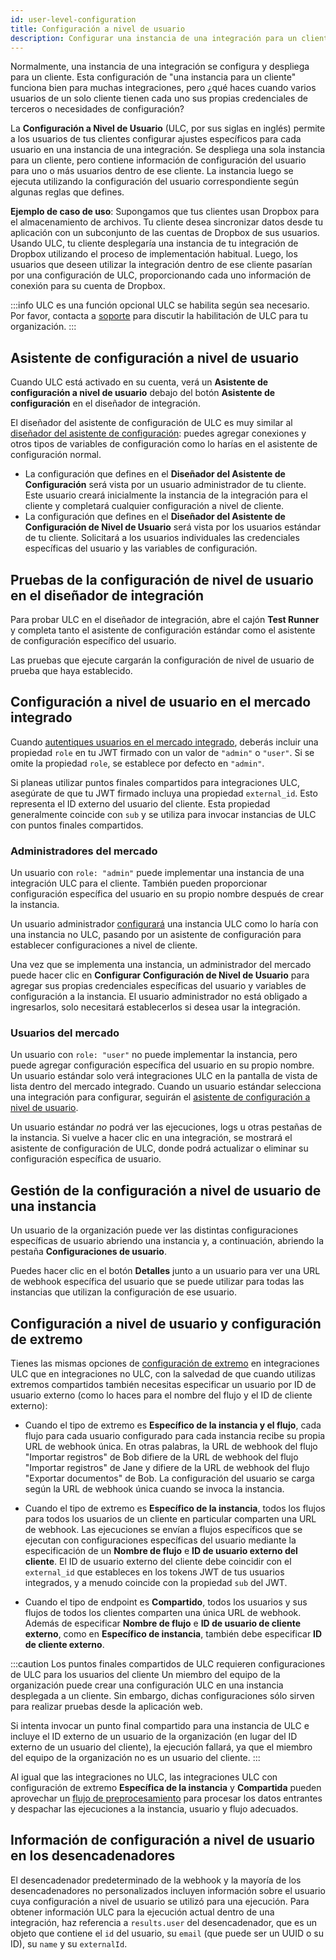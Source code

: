 ```yaml
---
id: user-level-configuration
title: Configuración a nivel de usuario
description: Configurar una instancia de una integración para un cliente con varios usuarios.
---
```



Normalmente, una instancia de una integración se configura y despliega para un cliente.
Esta configuración de "una instancia para un cliente" funciona bien para muchas integraciones, pero ¿qué haces cuando varios usuarios de un solo cliente tienen cada uno sus propias credenciales de terceros o necesidades de configuración?

La **Configuración a Nivel de Usuario** (ULC, por sus siglas en inglés) permite a los usuarios de tus clientes configurar ajustes específicos para cada usuario en una instancia de una integración.
Se despliega una sola instancia para un cliente, pero contiene información de configuración del usuario para uno o más usuarios dentro de ese cliente.
La instancia luego se ejecuta utilizando la configuración del usuario correspondiente según algunas reglas que defines.

**Ejemplo de caso de uso**: Supongamos que tus clientes usan Dropbox para el almacenamiento de archivos.
Tu cliente desea sincronizar datos desde tu aplicación con un subconjunto de las cuentas de Dropbox de sus usuarios.
Usando ULC, tu cliente desplegaría una instancia de tu integración de Dropbox utilizando el proceso de implementación habitual.
Luego, los usuarios que deseen utilizar la integración dentro de ese cliente pasarían por una configuración de ULC, proporcionando cada uno información de conexión para su cuenta de Dropbox.

:::info ULC es una función opcional
ULC se habilita según sea necesario.
Por favor, contacta a [soporte](mailto:support@.io) para discutir la habilitación de ULC para tu organización.
:::

## Asistente de configuración a nivel de usuario

Cuando ULC está activado en su cuenta, verá un **Asistente de configuración a nivel de usuario** debajo del botón **Asistente de configuración** en el diseñador de integración.

<Screenshot
  filename="user-level-configuration/ulc-button.png"
  maxWidth="270px"
  alt="Botón ULC en el diseñador de integración"
/>

El diseñador del asistente de configuración de ULC es muy similar al [diseñador del asistente de configuración](configuration-wizard.mdx#configuration-wizard-designer): puedes agregar conexiones y otros tipos de variables de configuración como lo harías en el asistente de configuración normal.

- La configuración que defines en el **Diseñador del Asistente de Configuración** será vista por un usuario administrador de tu cliente.
  Este usuario creará inicialmente la instancia de la integración para el cliente y completará cualquier configuración a nivel de cliente.
- La configuración que defines en el **Diseñador del Asistente de Configuración de Nivel de Usuario** será vista por los usuarios estándar de tu cliente.
  Solicitará a los usuarios individuales las credenciales específicas del usuario y las variables de configuración.

## Pruebas de la configuración de nivel de usuario en el diseñador de integración

Para probar ULC en el diseñador de integración, abre el cajón **Test Runner** y completa tanto el asistente de configuración estándar como el asistente de configuración específico del usuario.

<Screenshot
  filename="user-level-configuration/test-runner-drawer.png"
  maxWidth="500px"
  alt="Botón ULC en el diseñador de integración"
/>

Las pruebas que ejecute cargarán la configuración de nivel de usuario de prueba que haya establecido.

## Configuración a nivel de usuario en el mercado integrado

Cuando [autentiques usuarios en el mercado integrado](installing-embedded.mdx#authenticating-users), deberás incluir una propiedad `role` en tu JWT firmado con un valor de `"admin"` o `"user"`.
Si se omite la propiedad `role`, se establece por defecto en `"admin"`.

Si planeas utilizar puntos finales compartidos para integraciones ULC, asegúrate de que tu JWT firmado incluya una propiedad `external_id`.
Esto representa el ID externo del usuario del cliente.
Esta propiedad generalmente coincide con `sub` y se utiliza para invocar instancias de ULC con puntos finales compartidos.

### Administradores del mercado

Un usuario con `role: "admin"` puede implementar una instancia de una integración ULC para el cliente.
También pueden proporcionar configuración específica del usuario en su propio nombre después de crear la instancia.

Un usuario administrador [configurará](instances.mdx#configuring-instances) una instancia ULC como lo haría con una instancia no ULC, pasando por un asistente de configuración para establecer configuraciones a nivel de cliente.

Una vez que se implementa una instancia, un administrador del mercado puede hacer clic en **Configurar Configuración de Nivel de Usuario** para agregar sus propias credenciales específicas del usuario y variables de configuración a la instancia.
El usuario administrador no está obligado a ingresarlos, solo necesitará establecerlos si desea usar la integración.

<Screenshot
  filename="user-level-configuration/configure-ulc-button.png"
  maxWidth="750px"
  alt="Botón de configuración del nivel de usuario en incrustado"
/>

### Usuarios del mercado

Un usuario con `role: "user"` no puede implementar la instancia, pero puede agregar configuración específica del usuario en su propio nombre.
Un usuario estándar solo verá integraciones ULC en la pantalla de vista de lista dentro del mercado integrado.
Cuando un usuario estándar selecciona una integración para configurar, seguirán el [asistente de configuración a nivel de usuario](#user-level-configuration-wizard).

<Screenshot
  filename="user-level-configuration/standard-user-ulc-config-wizard.png"
  maxWidth="600px"
  alt="Asistente de configuración a nivel de usuario"
/>

Un usuario estándar _no_ podrá ver las ejecuciones, logs u otras pestañas de la instancia.
Si vuelve a hacer clic en una integración, se mostrará el asistente de configuración de ULC, donde podrá actualizar o eliminar su configuración específica de usuario.

## Gestión de la configuración a nivel de usuario de una instancia

Un usuario de la organización puede ver las distintas configuraciones específicas de usuario abriendo una instancia y, a continuación, abriendo la pestaña **Configuraciones de usuario**.

<Screenshot
  filename="user-level-configuration/instance-user-configurations.png"
  maxWidth="750px"
  alt="Configuraciones de usuario de instancia"
/>

Puedes hacer clic en el botón **Detalles** junto a un usuario para ver una URL de webhook específica del usuario que se puede utilizar para todas las instancias que utilizan la configuración de ese usuario.

## Configuración a nivel de usuario y configuración de extremo

Tienes las mismas opciones de [configuración de extremo](endpoint-configuration.mdx) en integraciones ULC que en integraciones no ULC, con la salvedad de que cuando utilizas extremos compartidos también necesitas especificar un usuario por ID de usuario externo (como lo haces para el nombre del flujo y el ID de cliente externo):

- Cuando el tipo de extremo es **Específico de la instancia y el flujo**, cada flujo para cada usuario configurado para cada instancia recibe su propia URL de webhook única.
  En otras palabras, la URL de webhook del flujo "Importar registros" de Bob difiere de la URL de webhook del flujo "Importar registros" de Jane y difiere de la URL de webhook del flujo "Exportar documentos" de Bob.
  La configuración del usuario se carga según la URL de webhook única cuando se invoca la instancia.
- Cuando el tipo de extremo es **Específico de la instancia**, todos los flujos para todos los usuarios de un cliente en particular comparten una URL de webhook.
  Las ejecuciones se envían a flujos específicos que se ejecutan con configuraciones específicas del usuario mediante la especificación de un **Nombre de flujo** e **ID de usuario externo del cliente**.
  El ID de usuario externo del cliente debe coincidir con el `external_id` que estableces en los tokens JWT de tus usuarios integrados, y a menudo coincide con la propiedad `sub` del JWT.

  <Screenshot
    filename="user-level-configuration/instance-specific-endpoint-configuration.png"
    maxWidth="600px"
    alt="Configuraciones de punto final específicas de la instancia"
  />

- Cuando el tipo de endpoint es **Compartido**, todos los usuarios y sus flujos de todos los clientes comparten una única URL de webhook.
  Además de especificar **Nombre de flujo** e **ID de usuario de cliente externo**, como en **Específico de instancia**, también debe especificar **ID de cliente externo**.

:::caution Los puntos finales compartidos de ULC requieren configuraciones de ULC para los usuarios del cliente
Un miembro del equipo de la organización puede crear una configuración ULC en una instancia desplegada a un cliente.
Sin embargo, dichas configuraciones sólo sirven para realizar pruebas desde la aplicación web.

Si intenta invocar un punto final compartido para una instancia de ULC e incluye el ID externo de un usuario de la organización (en lugar del ID externo de un usuario del cliente), la ejecución fallará, ya que el miembro del equipo de la organización no es un usuario del cliente.
:::

Al igual que las integraciones no ULC, las integraciones ULC con configuración de extremo **Específica de la instancia** y **Compartida** pueden aprovechar un [flujo de preprocesamiento](endpoint-configuration.mdx#shared-endpoint-without-a-preprocess-flow) para procesar los datos entrantes y despachar las ejecuciones a la instancia, usuario y flujo adecuados.

## Información de configuración a nivel de usuario en los desencadenadores

El desencadenador predeterminado de la webhook y la mayoría de los desencadenadores no personalizados incluyen información sobre el usuario cuya configuración a nivel de usuario se utilizó para una ejecución.
Para obtener información ULC para la ejecución actual dentro de una integración, haz referencia a `results.user` del desencadenador, que es un objeto que contiene el `id` del usuario, su `email` (que puede ser un UUID o su ID), su `name` y su `externalId`.